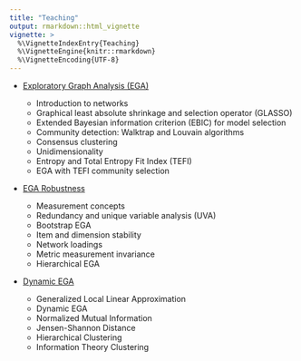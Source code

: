 ```yaml
---
title: "Teaching"
output: rmarkdown::html_vignette
vignette: >
  %\VignetteIndexEntry{Teaching}
  %\VignetteEngine{knitr::rmarkdown}
  %\VignetteEncoding{UTF-8}
---
```


+   [Exploratory Graph Analysis (EGA)](teaching/Exploratory-graph-analysis.pdf){target="_blank"}

    +   Introduction to networks
    +   Graphical least absolute shrinkage and selection operator (GLASSO)
    +   Extended Bayesian information criterion (EBIC) for model selection
    +   Community detection: Walktrap and Louvain algorithms
    +   Consensus clustering
    +   Unidimensionality
    +   Entropy and Total Entropy Fit Index (TEFI)
    +   EGA with TEFI community selection

+   [EGA Robustness](teaching/EGA-robustness.pdf){target="_blank"}

    +   Measurement concepts
    +   Redundancy and unique variable analysis (UVA)
    +   Bootstrap EGA
    +   Item and dimension stability
    +   Network loadings
    +   Metric measurement invariance
    +   Hierarchical EGA

+   [Dynamic EGA](teaching/Dynamic-EGA.pdf){target="_blank"}

    +   Generalized Local Linear Approximation
    +   Dynamic EGA
    +   Normalized Mutual Information
    +   Jensen-Shannon Distance
    +   Hierarchical Clustering
    +   Information Theory Clustering